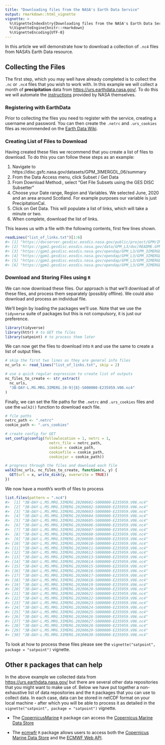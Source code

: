 ```yaml
---
title: "Downloading files from the NASA's Earth Data Service"
output: rmarkdown::html_vignette
vignette: >
  %\VignetteIndexEntry{Downloading files from the NASA's Earth Data Service}
  %\VignetteEngine{knitr::rmarkdown}
  %\VignetteEncoding{UTF-8}
---
```




In this article we will demonstrate how to download a collection of `.nc4` files from NASA's Earth Data resource.

## Collecting the Files

The first step, which you may well have already completed is to collect the `.nc` or `.nc4` files that you wish to work with. In this example we will collect a month of **precipitation** data from [https://urs.earthdata.nasa.gov/](https://urs.earthdata.nasa.gov/). To do this we will automate the [instructions](https://urs.earthdata.nasa.gov/documentation/for_users/data_access/r) provided by NASA themselves.

### Registering with EarthData

Prior to collecting the files you need to register with the service, creating a username and password. You can then create the `.netrc` and `.urs_cookies` files as recommended on the [Earth Data Wiki](https://wiki.earthdata.nasa.gov/display/EL/How+To+Access+Data+With+cURL+And+Wget).

### Creating List of Files to Download

Having created these files we recommend that you create a list of files to download. To do this you can follow these steps as an example:

1. Navigate to https://disc.gsfc.nasa.gov/datasets/GPM_3IMERGDL_06/summary
2. From the Data Access menu, click Subset / Get Data
3. From Download Method:, select "Get File Subsets using the GES DISC Subsetter"
4. Choose your Date range, Region and Variables. We selected June, 2020 and an area around Scotland. For example purposes our variable is just PrecipitationCal.
5. Click on Get Data. This will populate a list of links, which will take a minute or two.
6. When complete, download the list of links.

This leaves us with a file with the following contents, first few lines shown.


``` r
readLines("list_of_links.txt")[1:6]
#> [1] "https://docserver.gesdisc.eosdis.nasa.gov/public/project/GPM/IMERG_ATBD_V06.pdf"                                                                                                                                       
#> [2] "https://gpm1.gesdisc.eosdis.nasa.gov/data/GPM_L3/doc/README.GPM.pdf"                                                                                                                                                   
#> [3] "https://gpm1.gesdisc.eosdis.nasa.gov/opendap/GPM_L3/GPM_3IMERGDL.06/2020/06/3B-DAY-L.MS.MRG.3IMERG.20200601-S000000-E235959.V06.nc4.nc4?precipitationCal[0:0][1715:1775][1452:1495],time,lon[1715:1775],lat[1452:1495]"
#> [4] "https://gpm1.gesdisc.eosdis.nasa.gov/opendap/GPM_L3/GPM_3IMERGDL.06/2020/06/3B-DAY-L.MS.MRG.3IMERG.20200602-S000000-E235959.V06.nc4.nc4?precipitationCal[0:0][1715:1775][1452:1495],time,lon[1715:1775],lat[1452:1495]"
#> [5] "https://gpm1.gesdisc.eosdis.nasa.gov/opendap/GPM_L3/GPM_3IMERGDL.06/2020/06/3B-DAY-L.MS.MRG.3IMERG.20200603-S000000-E235959.V06.nc4.nc4?precipitationCal[0:0][1715:1775][1452:1495],time,lon[1715:1775],lat[1452:1495]"
#> [6] "https://gpm1.gesdisc.eosdis.nasa.gov/opendap/GPM_L3/GPM_3IMERGDL.06/2020/06/3B-DAY-L.MS.MRG.3IMERG.20200604-S000000-E235959.V06.nc4.nc4?precipitationCal[0:0][1715:1775][1452:1495],time,lon[1715:1775],lat[1452:1495]"
```
### Download and Storing Files using `R`

We can now download these files. Our approach is that we'll download all of these files, and process them separately (possibly offline). We could also download and process an individual file.

We'll begin by loading the packages we'll use. Note that we use the `tidyverse` suite of packages but this is not compulsory, it is just our preference.


``` r
library(tidyverse)
library(httr) # to GET the files
library(satpoint) # to process them later
```

We can now get the files to download into `R` and use the same to create a list of output files.


``` r
# skip the first two lines as they are general info files
nc_urls <- read_lines("list_of_links.txt", skip = 2)

# use a quick regular expression to create list of outputs
nc_files_to_create <- str_extract(
  nc_urls,
  "3B-DAY-L.MS.MRG.3IMERG.[0-9]{8}-S000000-E235959.V06.nc4"
)
```

Finally, we can set the file paths for the `.netrc` and `.urs_cookies` files and use the `walk2()` function to download each file.


``` r
# file paths
netrc_path <- ".netrc"
cookie_path <- ".urs_cookies"

# create config for GET
set_config(config(followlocation = 1, netrc = 1,
                    netrc_file = netrc_path,
                    cookie = cookie_path,
                    cookiefile = cookie_path,
                    cookiejar = cookie_path))

# progress through the files and download each file
walk2(nc_urls, nc_files_to_create, function(x, y) {
  GET(url = x, write_disk(y, overwrite = TRUE))
})
```

We now have a month's worth of files to process


``` r
list.files(pattern = ".nc4")
#>  [1] "3B-DAY-L.MS.MRG.3IMERG.20200601-S000000-E235959.V06.nc4"
#>  [2] "3B-DAY-L.MS.MRG.3IMERG.20200602-S000000-E235959.V06.nc4"
#>  [3] "3B-DAY-L.MS.MRG.3IMERG.20200603-S000000-E235959.V06.nc4"
#>  [4] "3B-DAY-L.MS.MRG.3IMERG.20200604-S000000-E235959.V06.nc4"
#>  [5] "3B-DAY-L.MS.MRG.3IMERG.20200605-S000000-E235959.V06.nc4"
#>  [6] "3B-DAY-L.MS.MRG.3IMERG.20200606-S000000-E235959.V06.nc4"
#>  [7] "3B-DAY-L.MS.MRG.3IMERG.20200607-S000000-E235959.V06.nc4"
#>  [8] "3B-DAY-L.MS.MRG.3IMERG.20200608-S000000-E235959.V06.nc4"
#>  [9] "3B-DAY-L.MS.MRG.3IMERG.20200609-S000000-E235959.V06.nc4"
#> [10] "3B-DAY-L.MS.MRG.3IMERG.20200610-S000000-E235959.V06.nc4"
#> [11] "3B-DAY-L.MS.MRG.3IMERG.20200611-S000000-E235959.V06.nc4"
#> [12] "3B-DAY-L.MS.MRG.3IMERG.20200612-S000000-E235959.V06.nc4"
#> [13] "3B-DAY-L.MS.MRG.3IMERG.20200613-S000000-E235959.V06.nc4"
#> [14] "3B-DAY-L.MS.MRG.3IMERG.20200614-S000000-E235959.V06.nc4"
#> [15] "3B-DAY-L.MS.MRG.3IMERG.20200615-S000000-E235959.V06.nc4"
#> [16] "3B-DAY-L.MS.MRG.3IMERG.20200616-S000000-E235959.V06.nc4"
#> [17] "3B-DAY-L.MS.MRG.3IMERG.20200617-S000000-E235959.V06.nc4"
#> [18] "3B-DAY-L.MS.MRG.3IMERG.20200618-S000000-E235959.V06.nc4"
#> [19] "3B-DAY-L.MS.MRG.3IMERG.20200619-S000000-E235959.V06.nc4"
#> [20] "3B-DAY-L.MS.MRG.3IMERG.20200620-S000000-E235959.V06.nc4"
#> [21] "3B-DAY-L.MS.MRG.3IMERG.20200621-S000000-E235959.V06.nc4"
#> [22] "3B-DAY-L.MS.MRG.3IMERG.20200622-S000000-E235959.V06.nc4"
#> [23] "3B-DAY-L.MS.MRG.3IMERG.20200623-S000000-E235959.V06.nc4"
#> [24] "3B-DAY-L.MS.MRG.3IMERG.20200624-S000000-E235959.V06.nc4"
#> [25] "3B-DAY-L.MS.MRG.3IMERG.20200625-S000000-E235959.V06.nc4"
#> [26] "3B-DAY-L.MS.MRG.3IMERG.20200626-S000000-E235959.V06.nc4"
#> [27] "3B-DAY-L.MS.MRG.3IMERG.20200627-S000000-E235959.V06.nc4"
#> [28] "3B-DAY-L.MS.MRG.3IMERG.20200628-S000000-E235959.V06.nc4"
#> [29] "3B-DAY-L.MS.MRG.3IMERG.20200629-S000000-E235959.V06.nc4"
#> [30] "3B-DAY-L.MS.MRG.3IMERG.20200630-S000000-E235959.V06.nc4"
```

To look at how to process these files please see the `vignette("satpoint", package = "satpoint")` vignette.

## Other `R` packages that can help

In the above example we collected data from [https://urs.earthdata.nasa.gov/](https://urs.earthdata.nasa.gov/) but there are several other data repositories that you might want to make use of. Below we have put together a non-exhaustive list of data repositories and the `R` packages that you can use to collect data. In each case, data can be stored in netCDF format on your local machine - after which you will be able to process it as detailed in the `vignette("satpoint", package = "satpoint")` vignette.

- The [CopernicusMarine](https://github.com/pepijn-devries/CopernicusMarine) `R` package can access the [Copernicus Marine Data Store](https://data.marine.copernicus.eu/products)

- The [ecmwfr](https://bluegreen-labs.github.io/ecmwfr/) `R` package allows users to access both the [Copernicus Marine Data Store](https://data.marine.copernicus.eu/products) and the [ECMWF Web API](https://confluence.ecmwf.int/display/WEBAPI/ECMWF+Web+API+Home).

